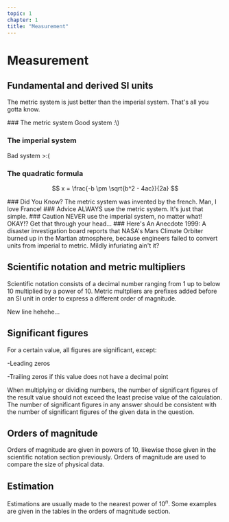 ```yaml
---
topic: 1
chapter: 1
title: "Measurement"
---
```


# Measurement

## Fundamental and derived SI units

The metric system is just better than the imperial system. That's all you gotta know.

<Card type="definition">
### The metric system
Good system :\)

### The imperial system
Bad system >:\(

### The quadratic formula
$$
x = \frac{-b \pm \sqrt{b^2 - 4ac}}{2a}
$$
</Card>

<Card type="note">
### Did You Know?
The metric system was invented by the french. Man, I love France!
</Card>

<Card type="tip">
### Advice
ALWAYS use the metric system. It's just that simple.
</Card> 

<Card type="caution">
### Caution
NEVER use the imperial system, no matter what! OKAY!? Get that through your head...
</Card>

<Card type="example">
### Here's An Anecdote
1999: A disaster investigation board reports that NASA's Mars Climate Orbiter burned up in the Martian atmosphere,
because engineers failed to convert units from imperial to metric. Mildly infuriating ain't it?
</Card>
    
## Scientific notation and metric multipliers

Scientific notation consists of a decimal number ranging from 1 up to below 10 multiplied by a power of 10.
Metric multpliers are prefixes added before an SI unit in order to express a different order of magnitude.

New line hehehe...

## Significant figures

For a certain value, all figures are significant, except:

-Leading zeros

-Trailing zeros if this value does not have a decimal point

When multiplying or dividing numbers, the number of significant figures of the result value should not exceed the least precise value of the calculation.
The number of significant figures in any answer should be consistent with the number of significant figures of the given data in the question.

## Orders of magnitude

Orders of magnitude are given in powers of 10, likewise those given in the scientific notation section previously.
Orders of magnitude are used to compare the size of physical data.
    
## Estimation

Estimations are usually made to the nearest power of $10^n$. Some examples are given in the tables in the orders of magnitude section.

